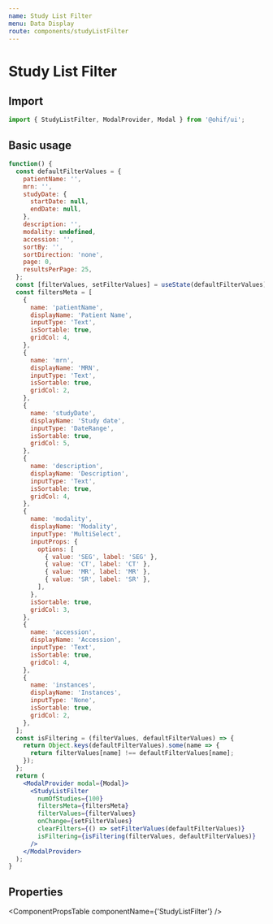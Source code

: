 ```yaml
---
name: Study List Filter
menu: Data Display
route: components/studyListFilter
---
```




# Study List Filter

## Import

```javascript
import { StudyListFilter, ModalProvider, Modal } from '@ohif/ui';
```

## Basic usage

```jsx live
function() {
  const defaultFilterValues = {
    patientName: '',
    mrn: '',
    studyDate: {
      startDate: null,
      endDate: null,
    },
    description: '',
    modality: undefined,
    accession: '',
    sortBy: '',
    sortDirection: 'none',
    page: 0,
    resultsPerPage: 25,
  };
  const [filterValues, setFilterValues] = useState(defaultFilterValues);
  const filtersMeta = [
    {
      name: 'patientName',
      displayName: 'Patient Name',
      inputType: 'Text',
      isSortable: true,
      gridCol: 4,
    },
    {
      name: 'mrn',
      displayName: 'MRN',
      inputType: 'Text',
      isSortable: true,
      gridCol: 2,
    },
    {
      name: 'studyDate',
      displayName: 'Study date',
      inputType: 'DateRange',
      isSortable: true,
      gridCol: 5,
    },
    {
      name: 'description',
      displayName: 'Description',
      inputType: 'Text',
      isSortable: true,
      gridCol: 4,
    },
    {
      name: 'modality',
      displayName: 'Modality',
      inputType: 'MultiSelect',
      inputProps: {
        options: [
          { value: 'SEG', label: 'SEG' },
          { value: 'CT', label: 'CT' },
          { value: 'MR', label: 'MR' },
          { value: 'SR', label: 'SR' },
        ],
      },
      isSortable: true,
      gridCol: 3,
    },
    {
      name: 'accession',
      displayName: 'Accession',
      inputType: 'Text',
      isSortable: true,
      gridCol: 4,
    },
    {
      name: 'instances',
      displayName: 'Instances',
      inputType: 'None',
      isSortable: true,
      gridCol: 2,
    },
  ];
  const isFiltering = (filterValues, defaultFilterValues) => {
    return Object.keys(defaultFilterValues).some(name => {
      return filterValues[name] !== defaultFilterValues[name];
    });
  };
  return (
    <ModalProvider modal={Modal}>
      <StudyListFilter
        numOfStudies={100}
        filtersMeta={filtersMeta}
        filterValues={filterValues}
        onChange={setFilterValues}
        clearFilters={() => setFilterValues(defaultFilterValues)}
        isFiltering={isFiltering(filterValues, defaultFilterValues)}
      />
    </ModalProvider>
  );
}
```

## Properties

<ComponentPropsTable componentName={'StudyListFilter'} />

